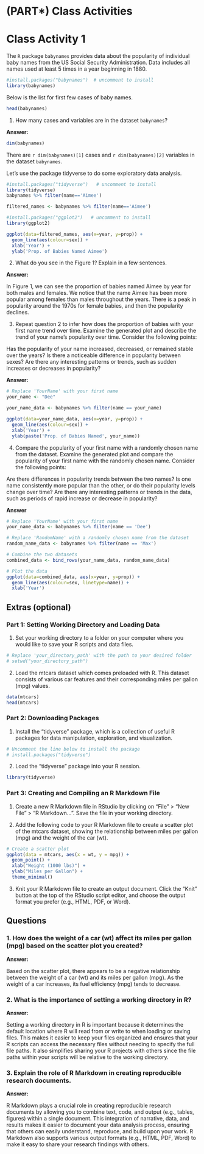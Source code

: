 # (PART\*) Class Activities {-}

# Class Activity 1

The `R` package `babynames` provides data about the popularity of individual baby names from the US Social Security Administration. Data includes all names used at least 5 times in a year beginning in 1880.

```r
#install.packages("babynames")  # uncomment to install
library(babynames)
```

Below is the list for first few cases of baby names.

```r
head(babynames)
```

1. How many cases and variables are in the dataset `babynames`?

**Answer:** 

```r
dim(babynames)
```

There are `r dim(babynames)[1]` cases and `r dim(babynames)[2]` variables in the dataset `babynames`.

Let's use the package tidyverse to do some exploratory data analysis.

```r
#install.packages("tidyverse")   # uncomment to install
library(tidyverse)
babynames %>% filter(name=='Aimee')

filtered_names <- babynames %>% filter(name=='Aimee')
```

```r
#install.packages("ggplot2")   # uncomment to install
library(ggplot2)
```

```r
ggplot(data=filtered_names, aes(x=year, y=prop)) + 
  geom_line(aes(colour=sex)) + 
  xlab('Year') + 
  ylab('Prop. of Babies Named Aimee')
```

2. What do you see in the Figure 1? Explain in a few sentences.

**Answer:**

In Figure 1, we can see the proportion of babies named Aimee by year for both males and females. We notice that the name Aimee has been more popular among females than males throughout the years. There is a peak in popularity around the 1970s for female babies, and then the popularity declines.

3. Repeat question 2 to infer how does the proportion of babies with your first name trend over time. Examine the generated plot and describe the trend of your name's popularity over time. Consider the following points:

Has the popularity of your name increased, decreased, or remained stable over the years? Is there a noticeable difference in popularity between sexes? Are there any interesting patterns or trends, such as sudden increases or decreases in popularity?

**Answer:**

```r
# Replace 'YourName' with your first name
your_name <- "Dee"

your_name_data <- babynames %>% filter(name == your_name)

ggplot(data=your_name_data, aes(x=year, y=prop)) + 
  geom_line(aes(colour=sex)) + 
  xlab('Year') + 
  ylab(paste('Prop. of Babies Named', your_name))
```

4. Compare the popularity of your first name with a randomly chosen name from the dataset. Examine the generated plot and compare the popularity of your first name with the randomly chosen name. Consider the following points:

Are there differences in popularity trends between the two names? Is one name consistently more popular than the other, or do their popularity levels change over time? Are there any interesting patterns or trends in the data, such as periods of rapid increase or decrease in popularity?

**Answer**

```r
# Replace 'YourName' with your first name
your_name_data <- babynames %>% filter(name == 'Dee')

# Replace 'RandomName' with a randomly chosen name from the dataset
random_name_data <- babynames %>% filter(name == 'Max')

# Combine the two datasets
combined_data <- bind_rows(your_name_data, random_name_data)

# Plot the data
ggplot(data=combined_data, aes(x=year, y=prop)) + 
  geom_line(aes(colour=sex, linetype=name)) + 
  xlab('Year') 
```


## Extras (optional)

### Part 1: Setting Working Directory and Loading Data

1. Set your working directory to a folder on your computer where you would like to save your R scripts and data files.

```r
# Replace 'your_directory_path' with the path to your desired folder
# setwd("your_directory_path")
```


2. Load the mtcars dataset which comes preloaded with R. This dataset consists of various car features and their corresponding miles per gallon (mpg) values.


```r
data(mtcars)
head(mtcars)
```


### Part 2: Downloading Packages

1. Install the "tidyverse" package, which is a collection of useful R packages for data manipulation, exploration, and visualization.

```r
# Uncomment the line below to install the package
# install.packages("tidyverse")
```


2. Load the "tidyverse" package into your R session.


```r
library(tidyverse)
```


### Part 3: Creating and Compiling an R Markdown File


1. Create a new R Markdown file in RStudio by clicking on "File" > "New File" > "R Markdown...". Save the file in your working directory.

2. Add the following code to your R Markdown file to create a scatter plot of the mtcars dataset, showing the relationship between miles per gallon (mpg) and the weight of the car (wt).


```r
# Create a scatter plot
ggplot(data = mtcars, aes(x = wt, y = mpg)) +
  geom_point() +
  xlab("Weight (1000 lbs)") +
  ylab("Miles per Gallon") +
  theme_minimal()
```


3. Knit your R Markdown file to create an output document. Click the "Knit" button at the top of the RStudio script editor, and choose the output format you prefer (e.g., HTML, PDF, or Word).


\vspace*{0.2in}


## Questions

### 1. How does the weight of a car (wt) affect its miles per gallon (mpg) based on the scatter plot you created?

**Answer:**

Based on the scatter plot, there appears to be a negative relationship between the weight of a car (wt) and its miles per gallon (mpg). As the weight of a car increases, its fuel efficiency (mpg) tends to decrease.

\vspace*{0.2in}

### 2. What is the importance of setting a working directory in R?

**Answer:**

Setting a working directory in R is important because it determines the default location where R will read from or write to when loading or saving files. This makes it easier to keep your files organized and ensures that your R scripts can access the necessary files without needing to specify the full file paths. It also simplifies sharing your R projects with others since the file paths within your scripts will be relative to the working directory.



\vspace*{0.2in}

### 3. Explain the role of R Markdown in creating reproducible research documents.

**Answer:**

R Markdown plays a crucial role in creating reproducible research documents by allowing you to combine text, code, and output (e.g., tables, figures) within a single document. This integration of narrative, data, and results makes it easier to document your data analysis process, ensuring that others can easily understand, reproduce, and build upon your work. R Markdown also supports various output formats (e.g., HTML, PDF, Word) to make it easy to share your research findings with others.





